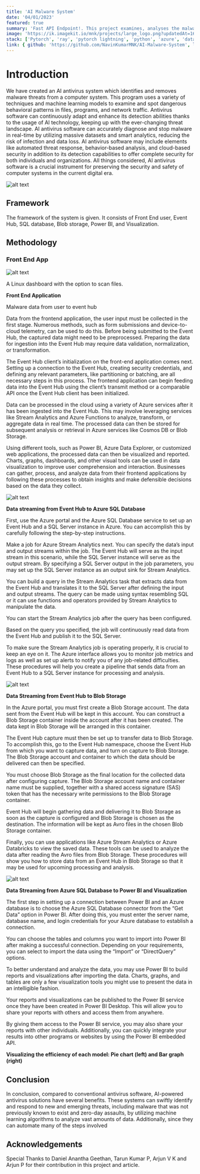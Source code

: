 ```yaml
---
title: 'AI Malware System'
date: '04/01/2023'
featured: true
summary: 'Fast API Endpoint!. This project examines, analyses the malware statically & dynamically using conventional strategies and also apply machine learning algorithms lke lightgbm, svm and deep learning algorithms like CoAtNet, LSTM. FrontEnd App is Antivirus built on Tauri '
image: 'https://ik.imagekit.io/mnk/projects/large_logo.png?updatedAt=1684167038429'
stack: ['Pytorch', 'ray', 'pytorch lightning', 'python', 'azure', 'databricks', 'tauri']
link: { github: 'https://github.com/NavinKumarMNK/AI-Malware-System', live: '' }
---
```



# Introduction

We have created an AI antivirus system which identifies and removes malware threats from a computer system. This program uses a variety of techniques and machine learning models to examine and spot dangerous behavioral patterns in files, programs, and network traffic. Antivirus software can continuously adapt and enhance its detection abilities thanks to the usage of AI technology, keeping up with the ever-changing threat landscape. AI antivirus software can accurately diagnose and stop malware in real-time by utilizing massive datasets and smart analytics, reducing the risk of infection and data loss. AI antivirus software may include elements like automated threat response, behavior-based analysis, and cloud-based security in addition to its detection capabilities to offer complete security for both individuals and organizations. All things considered, AI antivirus software is a crucial instrument for preserving the security and safety of computer systems in the current digital era.

![alt text](https://ik.imagekit.io/mnk/post/AI-malware-system/image2.png?updatedAt=1683994479100)


## Framework

The framework of the system is given. It consists of Front End user, Event Hub, SQL database, Blob storage, Power BI, and Visualization.

## Methodology
### Front End App

![alt text](https://ik.imagekit.io/mnk/post/AI-malware-system/image3.png?updatedAt=1683994479094)


A Linux dashboard with the option to scan files.

**Front End Application**

Malware data from user to event hub

Data from the frontend application, the user input must be collected in the first stage. Numerous methods, such as form submissions and device-to-cloud telemetry, can be used to do this. Before being submitted to the Event Hub, the captured data might need to be preprocessed. Preparing the data for ingestion into the Event Hub may require data validation, normalization, or transformation.

The Event Hub client’s initialization on the front-end application comes next. Setting up a connection to the Event Hub, creating security credentials, and defining any relevant parameters, like partitioning or batching, are all necessary steps in this process. The frontend application can begin feeding data into the Event Hub using the client’s transmit method or a comparable API once the Event Hub client has been initialized.

Data can be processed in the cloud using a variety of Azure services after it has been ingested into the Event Hub. This may involve leveraging services like Stream Analytics and Azure Functions to analyze, transform, or aggregate data in real time. The processed data can then be stored for subsequent analysis or retrieval in Azure services like Cosmos DB or Blob Storage.

Using different tools, such as Power BI, Azure Data Explorer, or customized web applications, the processed data can then be visualized and reported. Charts, graphs, dashboards, and other visual tools can be used in data visualization to improve user comprehension and interaction. Businesses can gather, process, and analyze data from their frontend applications by following these processes to obtain insights and make defensible decisions based on the data they collect.

![alt text](
https://ik.imagekit.io/mnk/post/AI-malware-system/image4.jpg?updatedAt=1683994478998)


**Data streaming from Event Hub to Azure SQL Database**

First, use the Azure portal and the Azure SQL Database service to set up an Event Hub and a SQL Server instance in Azure. You can accomplish this by carefully following the step-by-step instructions.

Make a job for Azure Stream Analytics next. You can specify the data’s input and output streams within the job. The Event Hub will serve as the input stream in this scenario, while the SQL Server instance will serve as the output stream. By specifying a SQL Server output in the job parameters, you may set up the SQL Server instance as an output sink for Stream Analytics.

You can build a query in the Stream Analytics task that extracts data from the Event Hub and translates it to the SQL Server after defining the input and output streams. The query can be made using syntax resembling SQL or it can use functions and operators provided by Stream Analytics to manipulate the data.

You can start the Stream Analytics job after the query has been configured.

Based on the query you specified, the job will continuously read data from the Event Hub and publish it to the SQL Server.

To make sure the Stream Analytics job is operating properly, it is crucial to keep an eye on it. The Azure interface allows you to monitor job metrics and logs as well as set up alerts to notify you of any job-related difficulties. These procedures will help you create a pipeline that sends data from an Event Hub to a SQL Server instance for processing and analysis.

![alt text](https://ik.imagekit.io/mnk/post/AI-malware-system/image5.png?updatedAt=1683994479060)



**Data Streaming from Event Hub to Blob Storage**

In the Azure portal, you must first create a Blob Storage account. The data sent from the Event Hub will be kept in this account. You can construct a Blob Storage container inside the account after it has been created. The data kept in Blob Storage will be arranged in this container.

The Event Hub capture must then be set up to transfer data to Blob Storage. To accomplish this, go to the Event Hub namespace, choose the Event Hub from which you want to capture data, and turn on capture to Blob Storage. The Blob Storage account and container to which the data should be delivered can then be specified.

You must choose Blob Storage as the final location for the collected data after configuring capture. The Blob Storage account name and container name must be supplied, together with a shared access signature (SAS) token that has the necessary write permissions to the Blob Storage container.

Event Hub will begin gathering data and delivering it to Blob Storage as soon as the capture is configured and Blob Storage is chosen as the destination. The information will be kept as Avro files in the chosen Blob Storage container.

Finally, you can use applications like Azure Stream Analytics or Azure Databricks to view the saved data. These tools can be used to analyze the data after reading the Avro files from Blob Storage. These procedures will show you how to store data from an Event Hub in Blob Storage so that it may be used for upcoming processing and analysis.

![alt text](https://ik.imagekit.io/mnk/post/AI-malware-system/image6.jpg?updatedAt=1683994479073)


**Data Streaming from Azure SQL Database to Power BI and Visualization**

The first step in setting up a connection between Power BI and an Azure database is to choose the Azure SQL Database connector from the “Get Data” option in Power BI. After doing this, you must enter the server name, database name, and login credentials for your Azure database to establish a connection.

You can choose the tables and columns you want to import into Power BI after making a successful connection. Depending on your requirements, you can select to import the data using the “Import” or “DirectQuery” options.

To better understand and analyze the data, you may use Power BI to build reports and visualizations after importing the data. Charts, graphs, and tables are only a few visualization tools you might use to present the data in an intelligible fashion.

Your reports and visualizations can be published to the Power BI service once they have been created in Power BI Desktop. This will allow you to share your reports with others and access them from anywhere.

By giving them access to the Power BI service, you may also share your reports with other individuals. Additionally, you can quickly integrate your results into other programs or websites by using the Power BI embedded API.

**Visualizing the efficiency of each model: Pie chart (left) and Bar graph (right)**

## Conclusion

In conclusion, compared to conventional antivirus software, AI-powered antivirus solutions have several benefits. These systems can swiftly identify and respond to new and emerging threats, including malware that was not previously known to exist and zero-day assaults, by utilizing machine learning algorithms to analyze vast amounts of data. Additionally, since they can automate many of the steps involved

## Acknowledgements

Special Thanks to Daniel Anantha Geethan, Tarun Kumar P, Arjun V K and Arjun P for their contribution in this project and article.